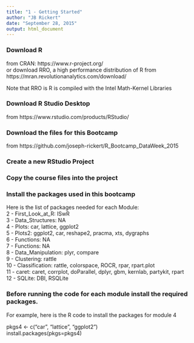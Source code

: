 ```yaml
---
title: "1 - Getting Started"
author: "JB Rickert"
date: "September 28, 2015"
output: html_document
---
```


### Download R 
from CRAN: https://www.r-project.org/      
or download RRO, a high performance distribution of R from https://mran.revolutionanalytics.com/download/

Note that RRO is R is compiled with the Intel Math-Kernel Libraries  

### Download R Studio Desktop    
from https://www.rstudio.com/products/RStudio/ 

### Download the files for this Bootcamp    
from https://github.com/joseph-rickert/R_Bootcamp_DataWeek_2015 

### Create a new RStudio Project 

### Copy the course files into the project  

### Install the packages used in this bootcamp 

Here is the list of packages needed for each Module:  
2 - First_Look_at_R:        ISwR    
3 - Data_Structures:        NA    
4 - Plots:                  car, lattice, ggplot2    
5 - Plots2:                 ggplot2, car, reshape2, pracma, xts, dygraphs    
6 - Functions:              NA    
7 - Functions:              NA    
8 - Data_Manipulation:      plyr, compare    
9 - Clustering:             rattle    
10 - Classification:        rattle, colorspace, ROCR, rpar, rpart.plot    
11 - caret:                 caret, corrplot, doParallel, dplyr, gbm, kernlab, partykit, rpart    
12 - SQLite:                DBI, RSQLite    

### Before running the code for each module install the required packages.   
For example, here is the R code to install the packages for module 4    

pkgs4 <- c("car", "lattice", "ggplot2")    
install.packages(pkgs=pkgs4)    

